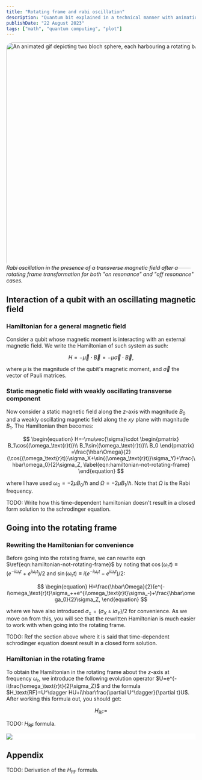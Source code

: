 ```yaml
---
title: "Rotating frame and rabi oscillation"
description: "Quantum bit explained in a technical manner with animation"
publishDate: "22 August 2023"
tags: ["math", "quantum computing", "plot"]
---
```



<div style="align-self: center;">
	<img
		src="/assets/rabi_2blochs.gif"
		alt="An animated gif depicting two bloch sphere, each harbouring a rotating bloch vector according to Rabi oscillation"
		style="margin-bottom:-10px; border-radius: 17px;"
		class="shadow-wo"
		height="600"
		width="900"
		loading="lazy"
		decoding="async"
	></img>
	<span style="font-style: italic; font-weight: 400">
		Rabi oscillation in the presence of a transverse magnetic field after a rotating frame
		transformation for both "on resonance" and "off resonance" cases.
	</span>
</div>

## Interaction of a qubit with an oscillating magnetic field

### Hamiltonian for a general magnetic field

Consider a qubit whose magnetic moment is interacting with an external magnetic field. We write the Hamiltonian of such system as such:

$$
\begin{equation}
H=-\vec{\mu}\cdot\vec{B}=-\mu\vec{\sigma}\cdot\vec{B},
\end{equation}
$$

where $\mu$ is the magnitude of the qubit's magnetic moment, and $\vec{\sigma}$ the vector of Pauli matrices.

### Static magnetic field with weakly oscillating transverse component

Now consider a static magnetic field along the $z$-axis with magnitude $B_0$ and a weakly oscillating magnetic field along the $xy$ plane with magnitude $B_1$. The Hamiltonian then becomes:

$$
\begin{equation}
H=-\mu\vec{\sigma}\cdot
\begin{pmatrix}
B_1\cos{(\omega_\text{r}t)}\\
B_1\sin{(\omega_\text{r}t)}\\
B_0
\end{pmatrix}
=\frac{\hbar\Omega}{2}(\cos{(\omega_\text{r}t)}\sigma_X+\sin{(\omega_\text{r}t)}\sigma_Y)+\frac{\hbar\omega_0}{2}\sigma_Z,
\label{eqn:hamiltonian-not-rotating-frame}
\end{equation}
$$

where I have used $\omega_0=-2\mu B_0/\hbar$ and $\Omega=-2\mu B_1/\hbar$. Note that $\Omega$ is the Rabi frequency.

TODO: Write how this time-dependent hamiltonian doesn't result in a closed form solution to the schrodinger equation.

## Going into the rotating frame

### Rewriting the Hamiltonian for convenience

Before going into the rotating frame, we can rewrite eqn $\ref{eqn:hamiltonian-not-rotating-frame}$ by noting that $\cos{(\omega_\text{r}t)}\equiv (e^{-i\omega_\text{r}t}+e^{i\omega_\text{r}t})/2$ and $\sin{(\omega_\text{r}t)}\equiv i(e^{-i\omega_\text{r}t}-e^{i\omega_\text{r}t})/2$:

$$
\begin{equation}
H=\frac{\hbar\Omega}{2}(e^{-i\omega_\text{r}t}\sigma_++e^{i\omega_\text{r}t}\sigma_-)+\frac{\hbar\omega_0}{2}\sigma_Z,
\end{equation}
$$

where we have also introduced $\sigma_\pm=(\sigma_X\pm i\sigma_Y)/2$ for convenience. As we move on from this, you will see that the rewritten Hamiltonian is much easier to work with when going into the rotating frame.

TODO: Ref the section above where it is said that time-dependent schrodinger equation doesnt result in a closed form solution.

### Hamiltonian in the rotating frame

To obtain the Hamiltonian in the rotating frame about the $z$-axis at frequency $\omega_\text{r}$, we introduce the following evolution operator $U=e^{-i\frac{\omega_\text{r}t}{2}\sigma_Z}$ and the formula $H_\text{RF}=U^\dagger HU+i\hbar\frac{\partial U^\dagger}{\partial t}U$. After working this formula out, you should get:

$$
\begin{equation}
H_\text{RF}=
\end{equation}
$$

TODO: $H_\text{RF}$ formula.

<div class="echarts" style="background-color: white;">
	<img src="/assets/rabi_delta0.gif" loading="lazy" decoding="async" />
</div>

## Appendix

TODO: Derivation of the $H_\text{RF}$ formula.
